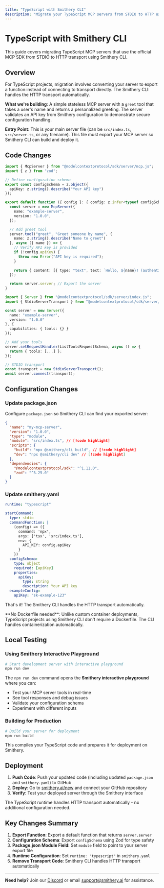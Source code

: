 ```yaml
---
title: "TypeScript with Smithery CLI"
description: "Migrate your TypeScript MCP servers from STDIO to HTTP using Smithery CLI"
---
```


# TypeScript with Smithery CLI

This guide covers migrating TypeScript MCP servers that use the official MCP SDK from STDIO to HTTP transport using Smithery CLI.

## Overview

For TypeScript projects, migration involves converting your server to export a function instead of connecting to transport directly. The Smithery CLI handles the HTTP transport automatically.

**What we're building**: A simple stateless MCP server with a `greet` tool that takes a user's name and returns a personalized greeting. The server validates an API key from Smithery configuration to demonstrate secure configuration handling.

**Entry Point**: This is your main server file (can be `src/index.ts`, `src/server.ts`, or any filename). This file must export your MCP server so Smithery CLI can build and deploy it.

## Code Changes

<CodeGroup>

```typescript After (HTTP)
import { McpServer } from "@modelcontextprotocol/sdk/server/mcp.js";
import { z } from "zod";

// Define configuration schema
export const configSchema = z.object({
  apiKey: z.string().describe("Your API key")
});

export default function ({ config }: { config: z.infer<typeof configSchema> }) {
  const server = new McpServer({
    name: "example-server",
    version: "1.0.0",
  });

  // Add greet tool
  server.tool("greet", "Greet someone by name", {
    name: z.string().describe("Name to greet")
  }, async ({ name }) => {
    // Verify API key is provided
    if (!config.apiKey) {
      throw new Error("API key is required");
    }
    
    return { content: [{ type: "text", text: `Hello, ${name}! (authenticated with ${config.apiKey.substring(0, 8)}...)` }] };
  });

  return server.server; // Export the server
}
```

```typescript Before (STDIO)
import { Server } from "@modelcontextprotocol/sdk/server/index.js";
import { StdioServerTransport } from "@modelcontextprotocol/sdk/server/stdio.js";

const server = new Server({
  name: "example-server",
  version: "1.0.0"
}, {
  capabilities: { tools: {} }
});

// Add your tools
server.setRequestHandler(ListToolsRequestSchema, async () => {
  return { tools: [...] };
});

// STDIO transport
const transport = new StdioServerTransport();
await server.connect(transport);
```

</CodeGroup>

## Configuration Changes

### Update package.json

Configure `package.json` so Smithery CLI can find your exported server:

```json
{
  "name": "my-mcp-server",
  "version": "1.0.0",
  "type": "module",
  "module": "src/index.ts", // [!code highlight]
  "scripts": {
    "build": "npx @smithery/cli build", // [!code highlight]
    "dev": "npx @smithery/cli dev" // [!code highlight]
  },
  "dependencies": {
    "@modelcontextprotocol/sdk": "^1.11.0",
    "zod": "^3.25.0"
  }
}
```

### Update smithery.yaml

<CodeGroup>

```yaml After (HTTP)
runtime: "typescript"
```

```yaml Before (STDIO)
startCommand:
  type: stdio
  commandFunction: |
    (config) => ({
      command: 'npx',
      args: ['tsx', 'src/index.ts'],
      env: {
        API_KEY: config.apiKey
      }
    })
  configSchema:
    type: object
    required: [apiKey]
    properties:
      apiKey:
        type: string
        description: Your API key
  exampleConfig:
    apiKey: "sk-example-123"
```

</CodeGroup>

That's it! The Smithery CLI handles the HTTP transport automatically.

<Note>
**No Dockerfile needed**: Unlike custom container deployments, TypeScript projects using Smithery CLI don't require a Dockerfile. The CLI handles containerization automatically.
</Note>

## Local Testing

### Using Smithery Interactive Playground

```bash
# Start development server with interactive playground
npm run dev
```

The `npm run dev` command opens the **Smithery interactive playground** where you can:
- Test your MCP server tools in real-time
- See tool responses and debug issues
- Validate your configuration schema
- Experiment with different inputs

### Building for Production

```bash
# Build your server for deployment
npm run build
```

This compiles your TypeScript code and prepares it for deployment on Smithery.

## Deployment

1. **Push Code**: Push your updated code (including updated `package.json` and `smithery.yaml`) to GitHub
2. **Deploy**: Go to [smithery.ai/new](https://smithery.ai/new) and connect your GitHub repository
3. **Verify**: Test your deployed server through the Smithery interface

The TypeScript runtime handles HTTP transport automatically - no additional configuration needed.

## Key Changes Summary

1. **Export Function**: Export a default function that returns `server.server`
2. **Configuration Schema**: Export `configSchema` using Zod for type safety
3. **Package.json Module Field**: Set `module` field to point to your server export file
4. **Runtime Configuration**: Set `runtime: "typescript"` in `smithery.yaml`
5. **Remove Transport Code**: Smithery CLI handles HTTP transport automatically

---

**Need help?** Join our [Discord](https://discord.gg/Afd38S5p9A) or email [support@smithery.ai](mailto:support@smithery.ai) for assistance.
